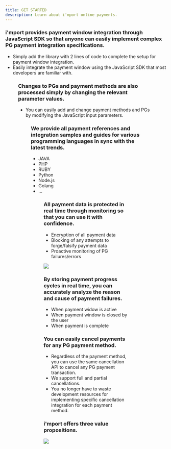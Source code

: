 ```yaml
---
title: GET STARTED
description: Learn about i'mport online payments.
---
```



### i'mport provides payment window integration through JavaScript SDK so that anyone can easily implement complex PG payment integration specifications.

- Simply add the library with 2 lines of code to complete the setup for payment window integration.
- Easily integrate the payment window using the JavaScript SDK that most developers are familiar with.

<Figure src="/gitbook-assets/en/image (61).png" caption="PG payment windows" />

### Changes to PGs and payment methods are also processed simply by changing the relevant parameter values.

- You can easily add and change payment methods and PGs by modifying the JavaScript input parameters.

<Figure src="/gitbook-assets/en/image (9).png" caption="Changing PG" />

### We provide all payment references and integration samples and guides for various programming languages in sync with the latest trends.

- JAVA
- PHP
- RUBY
- Python
- Node.js
- Golang
- ...

<Figure
  src="/gitbook-assets/en/image (6).png"
  caption="Supported programming languages"
/>

### All payment data is protected in real time through monitoring so that you can use it with confidence.

- Encryption of all payment data
- Blocking of any attempts to forge/falsify payment data
- Proactive monitoring of PG failures/errors

![](</gitbook-assets/en/image (158).png>)

### By storing payment progress cycles in real time, you can accurately analyze the reason and cause of payment failures.

- When payment widow is active
- When payment window is closed by the user
- When payment is complete

### You can easily cancel payments for any PG payment method.

- Regardless of the payment method, you can use the same cancellation API to cancel any PG payment transaction.
- We support full and partial cancellations.
- You no longer have to waste development resources for implementing specific cancellation integration for each payment method.

### i'mport offers three value propositions.

![](/gitbook-assets/en/spaces_hTv8JEzyM5h4cYcL5StH_uploads_Lpr4komSQxZ7IYGwpmqG_image.png)
